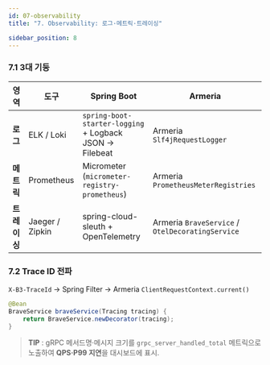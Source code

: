 ```yaml
---
id: 07-observability
title: "7. Observability: 로그·메트릭·트레이싱"

sidebar_position: 8
---
```


### 7.1 3대 기둥

| 영역         | 도구            | Spring Boot                                             | Armeria                                          |
| ------------ | --------------- | ------------------------------------------------------- | ------------------------------------------------ |
| **로그**     | ELK / Loki      | `spring-boot-starter-logging` + Logback JSON → Filebeat | Armeria `Slf4jRequestLogger`                     |
| **메트릭**   | Prometheus      | Micrometer (`micrometer-registry-prometheus`)           | Armeria `PrometheusMeterRegistries`              |
| **트레이싱** | Jaeger / Zipkin | spring-cloud-sleuth + OpenTelemetry                     | Armeria `BraveService` / `OtelDecoratingService` |

### 7.2 Trace ID 전파

`X-B3-TraceId` → Spring Filter → Armeria `ClientRequestContext.current()`

```java
@Bean
BraveService braveService(Tracing tracing) {
    return BraveService.newDecorator(tracing);
}
```

> **TIP** : gRPC 메서드명·메시지 크기를 `grpc_server_handled_total` 메트릭으로 노출하여 **QPS·P99 지연**을 대시보드에 표시.
